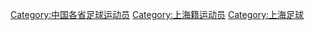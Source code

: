 [[Category:中国各省足球运动员|Category:中国各省足球运动员]]
[[Category:上海籍运动员|Category:上海籍运动员]]
[[Category:上海足球|Category:上海足球]]